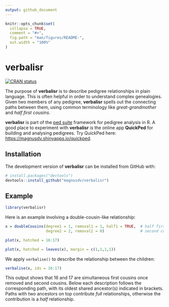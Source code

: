 ```yaml
---
output: github_document
---
```


<!-- README.md is generated from README.Rmd. Please edit that file -->

```r
knitr::opts_chunk$set(
  collapse = TRUE,
  comment = "#>",
  fig.path = "man/figures/README-",
  out.width = "100%"
)
```

# verbalisr

<!-- badges: start -->
[![CRAN status](https://www.r-pkg.org/badges/version/verbalisr)](https://CRAN.R-project.org/package=verbalisr)
<!-- badges: end -->

The purpose of **verbalisr** is to describe pedigree relationships in plain language. This is often helpful in order to understand complex genealogies. Given two members of any pedigree, **verbalisr** spells out the connecting paths between them, using common terminology like *great-grandmother* and *half first cousins*. 

**verbalisr** is part of the [ped suite](https://magnusdv.github.io/pedsuite/) framework for pedigree analysis in R. A good place to experiment with **verbalisr** is the online app **QuickPed** for building and analysing pedigrees. Try QuickPed here: <https://magnusdv.shinyapps.io/quickped>.

## Installation

The development version of **verbalisr** can be installed from GitHub with:

```r
# install.packages("devtools")
devtools::install_github("magnusdv/verbalisr")
```

## Example

```r
library(verbalisr)
```

Here is an example involving a double-cousin-like relationship:

```r
x = doubleCousins(degree1 = 1, removal1 = 1, half1 = TRUE,  # half first cousins once removed
                  degree2 = 2, removal2 = 0)                # second cousins

plot(x, hatched = 16:17)
```

```r
plot(x, hatched = leaves(x), margin = c(1,1,1,1))
```

We apply `verbalise()` to describe the relationship between the children:
```r
verbalise(x, ids = 16:17)
```
This output shows that 16 and 17 are simultaneous first cousins once removed and second cousins. Below each description follows the corresponding path, with its oldest shared ancestor(s) indicated in brackets. Paths with two ancestors on top contribute *full* relationships, otherwise the contribution is a *half* relationship.

